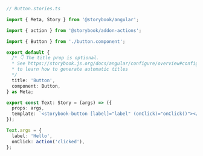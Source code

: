```ts
// Button.stories.ts

import { Meta, Story } from '@storybook/angular';

import { action } from '@storybook/addon-actions';

import { Button } from './button.component';

export default {
  /* 👇 The title prop is optional.
  * See https://storybook.js.org/docs/angular/configure/overview#configure-story-loading
  * to learn how to generate automatic titles
  */
  title: 'Button',
  component: Button,
} as Meta;

export const Text: Story = (args) => ({
  props: args,
  template: `<storybook-button [label]="label" (onClick)="onClick()"></storybook-button>`,
});

Text.args = {
  label: 'Hello',
  onClick: action('clicked'),
};
```